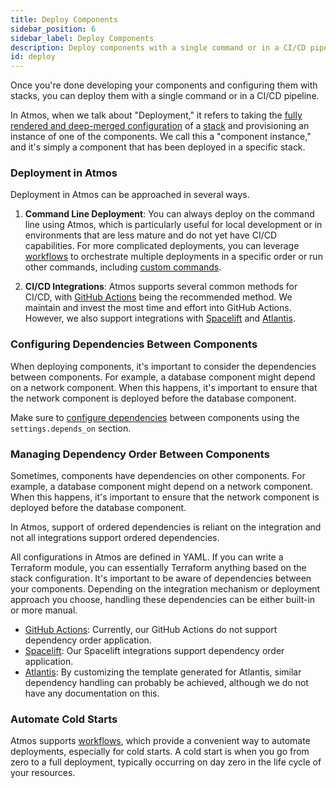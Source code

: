 ```yaml
---
title: Deploy Components
sidebar_position: 6
sidebar_label: Deploy Components
description: Deploy components with a single command or in a CI/CD pipeline.
id: deploy
---
```


<Intro>
    Once you're done developing your components and configuring them with stacks, you can deploy them with a single command or in a CI/CD pipeline.
</Intro>

In Atmos, when we talk about "Deployment," it refers to taking the [fully rendered and deep-merged configuration](/components/deploy) of a [stack](/stacks) and provisioning an instance of one of the components. We call this a "component instance," and it's simply a component that has been deployed in a specific stack.

### Deployment in Atmos

Deployment in Atmos can be approached in several ways.

1. **Command Line Deployment**: You can always deploy on the command line using Atmos, which is particularly useful for local development or in environments that are less mature and do not yet have CI/CD capabilities. For more complicated deployments, you can leverage [workflows](/workflows) to orchestrate multiple deployments in a specific order or run other commands, including [custom commands](/cli/configuration/commands).

2. **CI/CD Integrations**: Atmos supports several common methods for CI/CD, with [GitHub Actions](/integrations/github-actions) being the recommended method. We maintain and invest the most time and effort into GitHub Actions. However, we also support integrations with [Spacelift](/integrations/spacelift) and [Atlantis](/integrations/atlantis).

### Configuring Dependencies Between Components

When deploying components, it's important to consider the dependencies between components. For example, a database component might depend on a network component. When this happens, it's important to ensure that the network component is deployed before the database component.

Make sure to [configure dependencies](/stacks/dependencies) between components using the `settings.depends_on` section.

### Managing Dependency Order Between Components

Sometimes, components have dependencies on other components. For example, a database component might depend on a network component. When this happens, it's important to ensure that the network component is deployed before the database component.

In Atmos, support of ordered dependencies is reliant on the integration and not all integrations support ordered dependencies.

All configurations in Atmos are defined in YAML. If you can write a Terraform module, you can essentially Terraform anything based on the stack configuration. It's important to be aware of dependencies between your components. Depending on the integration mechanism or deployment approach you choose, handling these dependencies can be either built-in or more manual.

- [GitHub Actions](/integrations/github-actions): Currently, our GitHub Actions do not support dependency order application.
- [Spacelift](/integrations/spacelift): Our Spacelift integrations support dependency order application.
- [Atlantis](/integrations/atlantis): By customizing the template generated for Atlantis, similar dependency handling can probably be achieved, although we do not have any documentation on this.

### Automate Cold Starts

Atmos supports [workflows](/workflows), which provide a convenient way to automate deployments, especially for cold starts. A cold start is when you go from zero to a full deployment, typically occurring on day zero in the life cycle of your resources.
